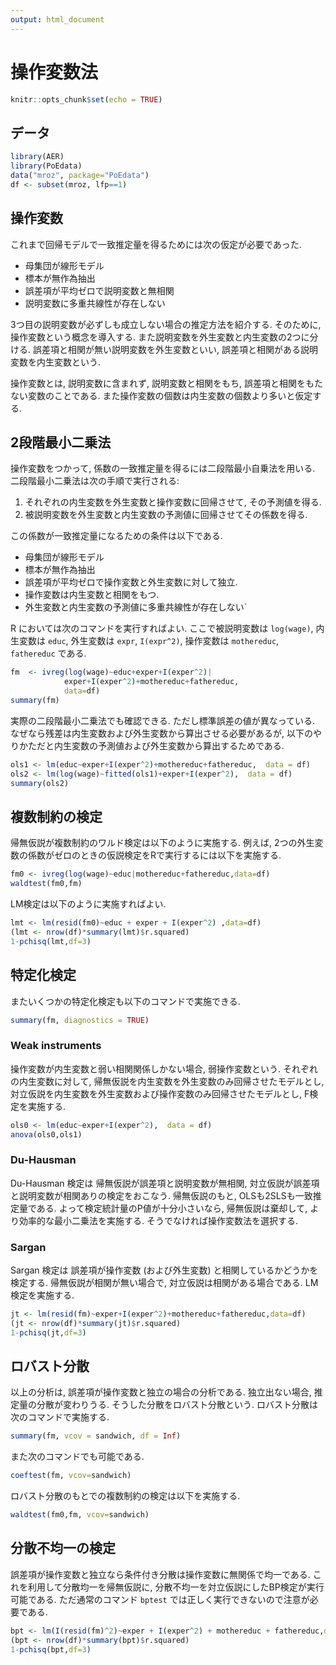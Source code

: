 ```yaml
---
output: html_document
---
```

# 操作変数法

```r
knitr::opts_chunk$set(echo = TRUE)
```

## データ
```r
library(AER)
library(PoEdata)
data("mroz", package="PoEdata")
df <- subset(mroz, lfp==1)
```

## 操作変数
これまで回帰モデルで一致推定量を得るためには次の仮定が必要であった.

+ 母集団が線形モデル
+ 標本が無作為抽出
+ 誤差項が平均ゼロで説明変数と無相関
+ 説明変数に多重共線性が存在しない

3つ目の説明変数が必ずしも成立しない場合の推定方法を紹介する.
そのために, 操作変数という概念を導入する.
また説明変数を外生変数と内生変数の2つに分ける.
誤差項と相関が無い説明変数を外生変数といい,
誤差項と相関がある説明変数を内生変数という.

操作変数とは, 説明変数に含まれず, 説明変数と相関をもち, 誤差項と相関をもたない変数のことである.
また操作変数の個数は内生変数の個数より多いと仮定する.

## 2段階最小二乗法
操作変数をつかって, 係数の一致推定量を得るには二段階最小自乗法を用いる.
二段階最小二乗法は次の手順で実行される:

1. それぞれの内生変数を外生変数と操作変数に回帰させて, その予測値を得る.
2. 被説明変数を外生変数と内生変数の予測値に回帰させてその係数を得る.

この係数が一致推定量になるための条件は以下である.

+ 母集団が線形モデル
+ 標本が無作為抽出
+ 誤差項が平均ゼロで操作変数と外生変数に対して独立.
+ 操作変数は内生変数と相関をもつ.
+ 外生変数と内生変数の予測値に多重共線性が存在しない`

R においては次のコマンドを実行すればよい.
ここで被説明変数は `log(wage)`,
内生変数は `educ`, 外生変数は `expr`, `I(expr^2)`,
操作変数は `mothereduc`, `fathereduc` である.

```r
fm  <- ivreg(log(wage)~educ+exper+I(exper^2)|
            exper+I(exper^2)+mothereduc+fathereduc,
            data=df)
summary(fm)
```

実際の二段階最小二乗法でも確認できる.
ただし標準誤差の値が異なっている.
なぜなら残差は内生変数および外生変数から算出させる必要があるが,
以下のやりかただと内生変数の予測値および外生変数から算出するためである.

```r
ols1 <- lm(educ~exper+I(exper^2)+mothereduc+fathereduc,  data = df)
ols2 <- lm(log(wage)~fitted(ols1)+exper+I(exper^2),  data = df)
summary(ols2)
```

## 複数制約の検定

帰無仮説が複数制約のワルド検定は以下のように実施する.
例えば, 2つの外生変数の係数がゼロのときの仮説検定をRで実行するには以下を実施する.

```r
fm0 <- ivreg(log(wage)~educ|mothereduc+fathereduc,data=df)
waldtest(fm0,fm)
```

LM検定は以下のように実施すればよい.
```r
lmt <- lm(resid(fm0)~educ + exper + I(exper^2) ,data=df)
(lmt <- nrow(df)*summary(lmt)$r.squared)
1-pchisq(lmt,df=3)
```

## 特定化検定
またいくつかの特定化検定も以下のコマンドで実施できる.
```r
summary(fm, diagnostics = TRUE)
```

### Weak instruments
操作変数が内生変数と弱い相関関係しかない場合, 弱操作変数という.
それぞれの内生変数に対して, 
帰無仮説を内生変数を外生変数のみ回帰させたモデルとし,
対立仮説を内生変数を外生変数および操作変数のみ回帰させたモデルとし, F検定を実施する.
```r
ols0 <- lm(educ~exper+I(exper^2),  data = df)
anova(ols0,ols1)
```

### Du-Hausman
Du-Hausman 検定は
帰無仮説が誤差項と説明変数が無相関, 対立仮説が誤差項と説明変数が相関ありの検定をおこなう.
帰無仮説のもと, OLSも2SLSも一致推定量である.
よって検定統計量のP値が十分小さいなら,
帰無仮説は棄却して, より効率的な最小二乗法を実施する.
そうでなければ操作変数法を選択する.

### Sargan
Sargan 検定は
誤差項が操作変数 (および外生変数) と相関しているかどうかを検定する.
帰無仮説が相関が無い場合で, 対立仮説は相関がある場合である.
LM検定を実施する.
```r
jt <- lm(resid(fm)~exper+I(exper^2)+mothereduc+fathereduc,data=df)
(jt <- nrow(df)*summary(jt)$r.squared)
1-pchisq(jt,df=3)
```


## ロバスト分散
以上の分析は, 誤差項が操作変数と独立の場合の分析である.
独立出ない場合, 推定量の分散が変わりうる.
そうした分散をロバスト分散という.
ロバスト分散は次のコマンドで実施する.
```r
summary(fm, vcov = sandwich, df = Inf)
```

また次のコマンドでも可能である.
```r
coeftest(fm, vcov=sandwich)
```

ロバスト分散のもとでの複数制約の検定は以下を実施する.
```r
waldtest(fm0,fm, vcov=sandwich)
```


## 分散不均一の検定
誤差項が操作変数と独立なら条件付き分散は操作変数に無関係で均一である.
これを利用して分散均一を帰無仮説に, 分散不均一を対立仮説にしたBP検定が実行可能である.
ただ通常のコマンド `bptest` では正しく実行できないので注意が必要である.

```r
bpt <- lm(I(resid(fm)^2)~exper + I(exper^2) + mothereduc + fathereduc,data=df)
(bpt <- nrow(df)*summary(bpt)$r.squared)
1-pchisq(bpt,df=3)
```


